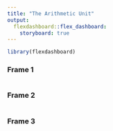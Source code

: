 ```yaml
---
title: "The Arithmetic Unit"
output: 
  flexdashboard::flex_dashboard:
    storyboard: true
---
```


```r
library(flexdashboard)
```

### Frame 1

```r
```

### Frame 2

```r
```

### Frame 3

```r
```
